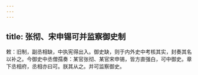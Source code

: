 ```yaml
---
---
---
```

title: 张彻、宋申锡可并监察御史制
---



敕：旧制，副丞相缺，中执宪得出入。御史缺，则于内外史中考核其实，封奏其名以补之。今御史中丞僧孺奏：某官张彻、某官宋申锡，皆方直强白，可中御史。章下丞相府，丞相亦曰可。朕其从之。并可监察御史。